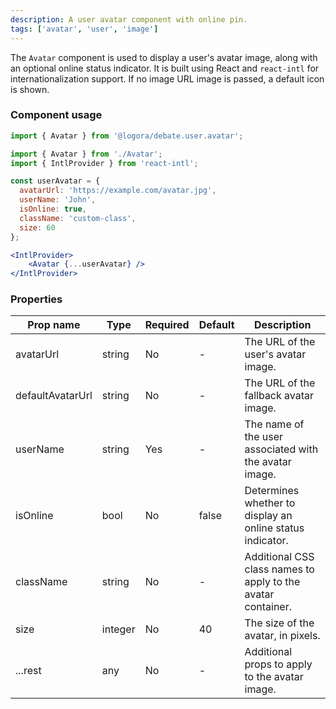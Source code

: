 ```yaml
---
description: A user avatar component with online pin.
tags: ['avatar', 'user', 'image']
---
```



The `Avatar` component is used to display a user's avatar image, along with an optional online status indicator. 
It is built using React and `react-intl` for internationalization support.
If no image URL image is passed, a default icon is shown.

### Component usage
```js
import { Avatar } from '@logora/debate.user.avatar';
```
```jsx
import { Avatar } from './Avatar';
import { IntlProvider } from 'react-intl';

const userAvatar = {
  avatarUrl: 'https://example.com/avatar.jpg',
  userName: 'John',
  isOnline: true,
  className: 'custom-class',
  size: 60
};

<IntlProvider>
    <Avatar {...userAvatar} />
</IntlProvider>
```

### Properties

| Prop name | Type   | Required | Default | Description                                                |
|-----------|--------|----------|---------|------------------------------------------------------------|
| avatarUrl | string | No       | -       | The URL of the user's avatar image.                         |
| defaultAvatarUrl | string | No | - | The URL of the fallback avatar image.                            |
| userName  | string | Yes      | -       | The name of the user associated with the avatar image.      |
| isOnline  | bool   | No       | false   | Determines whether to display an online status indicator.  |
| className | string | No       | -       | Additional CSS class names to apply to the avatar container.|
| size      | integer | No       | 40     | The size of the avatar, in pixels.                          |
| ...rest   | any    | No       | -       | Additional props to apply to the avatar image.              |
